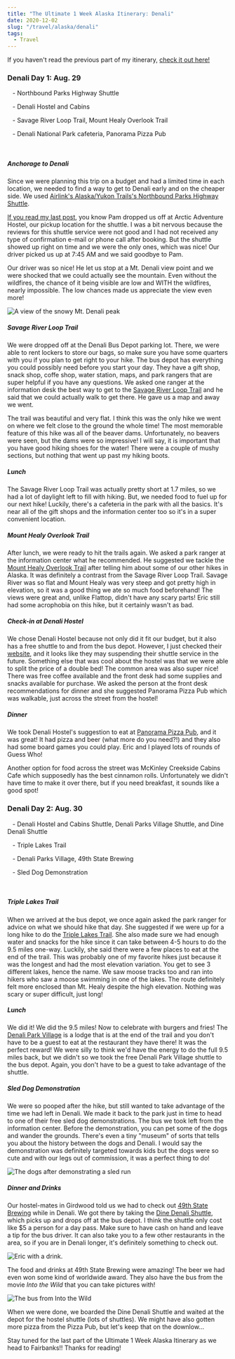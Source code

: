 ```yaml
---
title: "The Ultimate 1 Week Alaska Itinerary: Denali"
date: 2020-12-02
slug: "/travel/alaska/denali"
tags:
  - Travel
---
```


If you haven't read the previous part of my itinerary, [check it out here!](http://melted-boundary.surge.sh/travel/alaska/anchorage-seward-girdwood)

### Denali Day 1: Aug. 29

<p>
<FontAwesomeIcon icon={['fas', 'shuttle-van']} size="lg"/>
&nbsp;&nbsp; - Northbound Parks Highway Shuttle
</p>
<p>
<FontAwesomeIcon icon={['fas', 'hotel']} size="lg"/>
&nbsp;&nbsp; - Denali Hostel and Cabins
</p>
<p>
<FontAwesomeIcon icon={['fas', 'hiking']} size="lg"/>
&nbsp;&nbsp; - Savage River Loop Trail, Mount Healy Overlook Trail
</p>
<p>
<FontAwesomeIcon icon={['fas', 'utensils']} size="lg"/>
&nbsp;&nbsp; - Denali National Park cafeteria, Panorama Pizza Pub
</p>

<br />

##### Anchorage to Denali

Since we were planning this trip on a budget and had a limited time in each location, we
needed to find a way to get to Denali early and on the cheaper side. We used
[Airlink's Alaska/Yukon Trails's Northbound Parks Highway Shuttle](https://alaskashuttle.com/product/northbound-parks-highway-shuttle/).

[If you read my last post](http://melted-boundary.surge.sh/travel/alaska/anchorage-seward-girdwood), you know Pam dropped us off at Arctic Adventure Hostel,
our pickup location for the shuttle. I was a bit nervous because the reviews for this shuttle service were not good and I had not received
any type of confirmation e-mail or phone call after booking. But the shuttle showed up right on time and we were the
only ones, which was nice! Our driver picked us up at 7:45 AM and we said goodbye to Pam. 

Our driver was so nice! He let us stop at a Mt. Denali view point and we were shocked that we could actually see the mountain. Even without the wildfires, the chance of it
being visible are low and WITH the wildfires, nearly impossible. The low chances made us appreciate the view even more!

![A view of the snowy Mt. Denali peak](./mt-denali.jpg)

##### Savage River Loop Trail

We were dropped off at the Denali Bus Depot parking lot. There, we were able to rent lockers to store our bags,
so make sure you have some quarters with you if you plan to get right to your hike. The bus depot has everything you
could possibly need before you start your day. They have a gift shop, snack shop, coffe shop, water station, maps, and
park rangers that are super helpful if you have any questions. We asked one ranger at the information desk the
best way to get to the [Savage River Loop Trail](https://www.nps.gov/dena/planyourvisit/savagecanyon.htm) and he said that we could actually walk to get there. He gave us a map
and away we went.

<SavageLoopCarousel />

The trail was beautiful and very flat. I think this was the only hike we went on where we felt close to the ground the whole time!
The most memorable feature of this hike was all of the beaver dams. Unfortunately, no beavers were seen, but the dams were so impressive!
I will say, it is important that you have good hiking shoes for the water! There were a couple of mushy sections, but nothing that went up past my hiking boots.

##### Lunch

The Savage River Loop Trail was actually pretty short at 1.7 miles, so we had a lot of daylight left to fill with hiking.
But, we needed food to fuel up for our next hike! Luckily, there's a cafeteria in the park with all the basics. It's near
all of the gift shops and the information center too so it's in a super convenient location.

##### Mount Healy Overlook Trail

<MountHealyCarousel />

After lunch, we were ready to hit the trails again. We asked a park ranger at the information center what he recommended. He suggested we tackle the
[Mount Healy Overlook Trail](https://www.nps.gov/dena/planyourvisit/overlook.htm) after telling him about some of our other hikes in Alaska. It was definitely a contrast from the Savage River Loop Trail.
Savage River was so flat and Mount Healy was very steep and got pretty high in elevation, so it was a good thing we ate so much food beforehand! The views 
were great and, unlike Flattop, didn't have any scary parts! Eric still had some acrophobia on this hike, but it certainly wasn't as bad.

<HealyVideo />

##### Check-in at Denali Hostel

We chose Denali Hostel because not only did it fit our budget, but it also has a free shuttle to and from the bus depot. However, I just checked their [website](https://www.denalihostel.com/faqs),
and it looks like they may suspending their shuttle service in the future.
Something else that was cool about the hostel was that we were able to split the price of a double bed! The common area was also super nice!
There was free coffee available and the front desk had some supplies and snacks available for purchase. We asked the person at the front desk
recommendations for dinner and she suggested Panorama Pizza Pub which was walkable, just across the street from the hostel!

##### Dinner

We took Denali Hostel's suggestion to eat at [Panorama Pizza Pub](https://www.facebook.com/PanoramaPizza/),
and it was great! It had pizza and beer (what more do you need?!) and they also had some board games you could play.
Eric and I played lots of rounds of Guess Who!

Another option for food across the street was McKinley Creekside Cabins Cafe which supposedly has the best cinnamon rolls.
Unfortunately we didn't have time to make it over there, but if you need breakfast, it sounds like a good spot!

### Denali Day 2: Aug. 30

<p>
<FontAwesomeIcon icon={['fas', 'shuttle-van']} size="lg"/>
&nbsp;&nbsp; - Denali Hostel and Cabins Shuttle, Denali Parks Village Shuttle, and Dine Denali Shuttle
</p>
<p>
<FontAwesomeIcon icon={['fas', 'hiking']} size="lg"/>
&nbsp;&nbsp; - Triple Lakes Trail
</p>
<p>
<FontAwesomeIcon icon={['fas', 'utensils']} size="lg"/>
&nbsp;&nbsp; - Denali Parks Village, 49th State Brewing
</p>
<p>
<FontAwesomeIcon icon={'ticket-alt'} size="lg"/>
&nbsp;&nbsp; - Sled Dog Demonstration
</p>

<br />

##### Triple Lakes Trail

When we arrived at the bus depot, we once again asked the park ranger for advice on what we should hike that day.
She suggested if we were up for a long hike to do the [Triple Lakes Trail](https://www.nps.gov/dena/planyourvisit/triple.htm).
She also made sure we had enough water and snacks for the hike since it can take between 4-5 hours to do the 9.5 miles one-way.
Luckily, she said there were a few places to eat at the end of the trail. This was probably one of my favorite hikes just because
it was the longest and had the most elevation variation. You get to see 3 different lakes, hence the name.
We saw moose tracks too and ran into hikers who saw a moose swimming in one of the lakes. The route definitely felt more enclosed than
Mt. Healy despite the high elevation. Nothing was scary or super difficult, just long!

<TripleLakesCarousel />

##### Lunch

We did it! We did the 9.5 miles! Now to celebrate with burgers and fries! The [Denali Park Village](https://www.denaliparkvillage.com/) is a lodge
that is at the end of the trail and you don't have to be a guest to eat at the restaurant they have there! It was the perfect
reward! We were silly to think we'd have the energy to do the full 9.5 miles back, but we didn't so we took the free Denali Park Village shuttle
to the bus depot. Again, you don't have to be a guest to take advantage of the shuttle. 

##### Sled Dog Demonstration

We were so pooped after the hike, but still wanted to take advantage of the time we had left in Denali.
We made it back to the park just in time to head to one of their free sled dog demonstrations. The bus we took left from the 
information center. Before the demonstration, you can pet some of the dogs and wander the grounds. There's even a tiny
"museum" of sorts that tells you about the history between the dogs and Denali. I would say the demonstration was definitely targeted
towards kids but the dogs were so cute and with our legs out of commission, it was a perfect thing to do!

![The dogs after demonstrating a sled run](./sled-dog-demo.jpg)

##### Dinner and Drinks

Our hostel-mates in Girdwood told us we had to check out [49th State Brewing](https://www.49statebrewing.com/denali) while in Denali.
We got there by taking the [Dine Denali Shuttle](https://www.dinedenali.com/), which picks up and drops off at the bus depot. 
I think the shuttle only cost like $5 a person for a day pass. Make sure to have cash on hand and leave a tip for the bus driver.
It can also take you to a few other restaurants in the area, so if you are in Denali longer, it's definitely something to check out.

![Eric with a drink.](./49th-1.jpg)

The food and drinks at 49th State Brewing were amazing! The beer we had even won some kind of worldwide award. They also have the bus from the movie
_Into the Wild_ that you can take pictures with!

![The bus from Into the Wild](./49th-2.jpg)

When we were done, we boarded the Dine Denali Shuttle and waited at the depot for the hostel shuttle (lots of shuttles). 
We might have also gotten more pizza from the Pizza Pub, but let's keep that on the downlow...

Stay tuned for the last part of the Ultimate 1 Week Alaska Itinerary as we head to Fairbanks!! Thanks for reading!